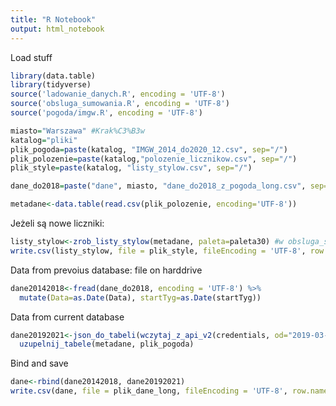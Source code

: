 ```yaml
---
title: "R Notebook"
output: html_notebook
---
```


Load stuff

```r
library(data.table)
library(tidyverse)
source('ladowanie_danych.R', encoding = 'UTF-8')
source('obsluga_sumowania.R', encoding = 'UTF-8')
source('pogoda/imgw.R', encoding = 'UTF-8')
```

```r
miasto="Warszawa" #Krak%C3%B3w
katalog="pliki"
plik_pogoda=paste(katalog, "IMGW_2014_do2020_12.csv", sep="/")
plik_polozenie=paste(katalog,"polozenie_licznikow.csv", sep="/")
plik_style=paste(katalog, "listy_stylow.csv", sep="/")

dane_do2018=paste("dane", miasto, "dane_do2018_z_pogoda_long.csv", sep="/")
```


```r
metadane<-data.table(read.csv(plik_polozenie, encoding='UTF-8'))
```

Jeżeli są nowe liczniki:
```r
listy_stylow<-zrob_listy_stylow(metadane, paleta=paleta30) #w obsluga_sumowania
write.csv(listy_stylow, file = plik_style, fileEncoding = 'UTF-8', row.names = F)
```

Data from prevoius database: file on harddrive
```r
dane20142018<-fread(dane_do2018, encoding = 'UTF-8') %>%
  mutate(Data=as.Date(Data), startTyg=as.Date(startTyg))
```

Data from current database
```r
dane20192021<-json_do_tabeli(wczytaj_z_api_v2(credentials, od="2019-03-28", do="2021-02-7")) %>%
  uzupelnij_tabele(metadane, plik_pogoda)
```

Bind and save
```r
dane<-rbind(dane20142018, dane20192021)
write.csv(dane, file = plik_dane_long, fileEncoding = 'UTF-8', row.names = F)

```
